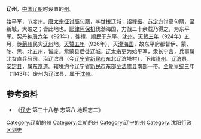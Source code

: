 '''辽州'''，[[中国|中国]][[辽朝|辽朝]]时设置的[[州|州]]。

始平军，节度州。[[唐与高句丽的战争|唐太宗征讨高句丽]]，李世拨辽城；诏[[程振|程振]]、[[苏定方|苏定方]]讨高句丽，至新城，大破之；皆此地也。[[耶律阿保机|耶律阿保机]]伐渤海国，力战二十余载乃得之，为东平军。契丹[[神册六年|神册六年]]（921年），徙檀、顺民于东平、[[沈州|沈州]]。[[天赞三年|天赞三年]]（924年）五月，徙[[蓟州|蓟州]]民实[[辽州|辽州]]地。[[天赞五年|天赞五年]]（926年），灭[[渤海国|渤海国]]，故东平府都督伊、蒙、陀、黑、北五州，皆废。紫蒙县后徙辽城。[[辽太宗|辽太宗]]更为始平军，隶长宁宫，兵事属北女直兵马司。治辽滨县（今[[辽宁省|辽宁省]][[新民市|新民市]]东北辽滨塔村），下辖[[檀州_(辽朝)|祺州]]、[[辽滨县|辽滨县]]、[[安定县|安定县]]，属[[东京道|东京道]]。辖境约今辽宁省[[新民市|新民市]]东部至[[法库县|法库县]]南部一带。[[金朝|金朝]][[皇統|皇统]]三年（1143年）废州为辽滨县，属于[[沈州|沈州]]。

== 参考资料 ==
*《[[辽史|辽史]] 第三十八卷 志第八 地理志二》

{{辽朝行政区划|nocat}}
{{辽宁行政区划小作品}}
{{DEFAULTSORT:L}}
[[Category:辽朝的州|Category:辽朝的州]]
[[Category:金朝的州|Category:金朝的州]]
[[Category:辽宁的州|Category:辽宁的州]]
[[Category:沈阳行政区划史|Category:沈阳行政区划史]]